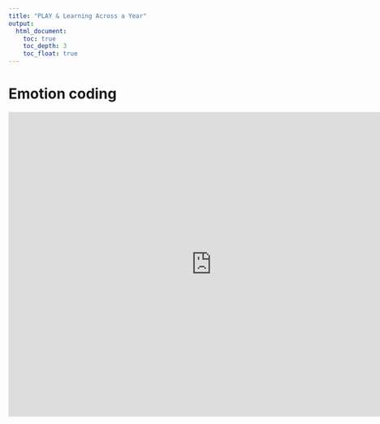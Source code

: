 ```yaml
---
title: "PLAY & Learning Across a Year"
output:
  html_document:
    toc: true
    toc_depth: 3
    toc_float: true
---
```


# Emotion coding

<p><iframe src="https://docs.google.com/document/d/e/2PACX-1vQp5PspRzVQeOpIDVVfH2PILheayc7G5iERwfX0d90-cVfnnHt4HlVvRteVejO7DpFGeIn7Q47j_HFc/pub?embedded=true"frameborder="0" width="800" height="600" allowfullscreen="true" mozallowfullscreen="true" webkitallowfullscreen="true"></iframe></p>
